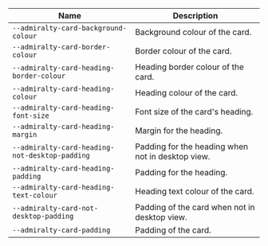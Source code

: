 
| Name | Description |
| --- | --- |
| `--admiralty-card-background-colour` | Background colour of the card. |
| `--admiralty-card-border-colour` | Border colour of the card. |
| `--admiralty-card-heading-border-colour` | Heading border colour of the card. |
| `--admiralty-card-heading-colour` | Heading colour of the card. |
| `--admiralty-card-heading-font-size` | Font size of the card's heading. |
| `--admiralty-card-heading-margin` | Margin for the heading. |
| `--admiralty-card-heading-not-desktop-padding` | Padding for the heading when not in desktop view. |
| `--admiralty-card-heading-padding` | Padding for the heading. |
| `--admiralty-card-heading-text-colour` | Heading text colour of the card. |
| `--admiralty-card-not-desktop-padding` | Padding of the card when not in desktop view. |
| `--admiralty-card-padding` | Padding of the card. |

